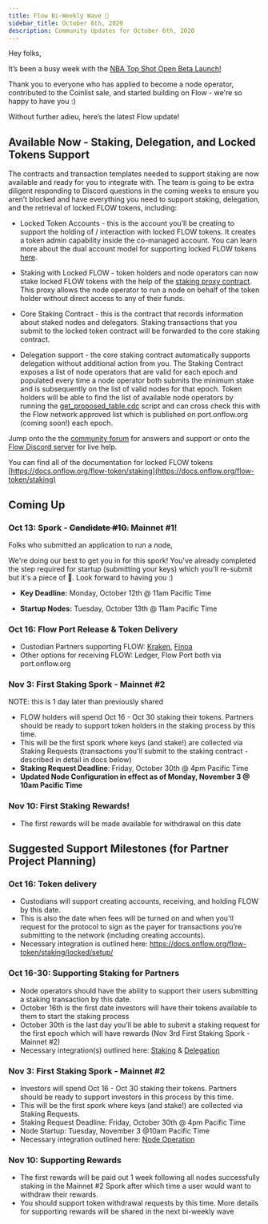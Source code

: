 ```yaml
---
title: Flow Bi-Weekly Wave 🌊
sidebar_title: October 6th, 2020
description: Community Updates for October 6th, 2020
---
```


Hey folks, 

It’s been a busy week with the [NBA Top Shot Open Beta Launch!](https://www.nbatopshot.com/)

Thank you to everyone who has applied to become a node operator, contributed to the Coinlist sale, and started building on Flow - we're so happy to have you :)

Without further adieu, here’s the latest Flow update!

## Available Now - Staking, Delegation, and Locked Tokens Support

The contracts and transaction templates needed to support staking are now available and ready for you to integrate with. The team is going to be extra diligent responding to Discord questions in the coming weeks to ensure you aren’t blocked and have everything you need to support staking, delegation, and the retrieval of locked FLOW tokens, including: 

* Locked Token Accounts - this is the account you’ll be creating to support the holding of / interaction with locked FLOW tokens. It creates a token admin capability inside the co-managed account. You can learn more about the dual account model for supporting locked FLOW tokens [here](/core-contracts/locked-tokens/#stakingproxy). 
 
* Staking with Locked FLOW - token holders and node operators can now stake locked FLOW tokens with the help of the [staking proxy contract](/core-contracts/). This proxy allows the node operator to run a node on behalf of the token holder without direct access to any of their funds. 

* Core Staking Contract - this is the contract that records information about staked nodes and delegators. Staking transactions that you submit to the locked token contract will be forwarded to the core staking contract.

* Delegation support - the core staking contract automatically supports delegation without additional action from you. The Staking Contract exposes a list of node operators that are valid for each epoch and populated every time a node operator both submits the minimum stake and is subsequently on the list of valid nodes for that epoch. Token holders will be able to find the list of available node operators by running the [get_proposed_table.cdc](https://github.com/onflow/flow-core-contracts/blob/master/transactions/idTableStaking/get_proposed_table.cdc) script and can cross check this with the Flow network approved list which is published on port.onflow.org (coming soon!) each epoch.

Jump onto the the [community forum](https://forum.onflow.org/) for answers and support or onto the [Flow Discord server](https://discord.gg/CNDsZxC) for live help. 

You can find all of the documentation for locked FLOW tokens [https://docs.onflow.org/flow-token/staking](https://docs.onflow.org/flow-token/staking)

## Coming Up

### Oct 13: Spork - ~~Candidate #10.~~ Mainnet #1!

Folks who submitted an application to run a node, 

We're doing our best to get you in for this spork! 
You've already completed the step required for startup (submitting your keys) which you'll re-submit but it's a piece of 🍰. Look forward to having you :) 

- **Key Deadline:** Monday, October 12th @ 11am Pacific Time

- **Startup Nodes:** Tuesday, October 13th @ 11am Pacific Time

### Oct 16: Flow Port Release & Token Delivery

- Custodian Partners supporting FLOW: [Kraken](https://www.kraken.com/), [Finoa](https://finoa.io/)
- Other options for receiving FLOW: Ledger, Flow Port both via port.onflow.org

### Nov 3: First Staking Spork - Mainnet #2 

NOTE: this is 1 day later than previously shared 

- FLOW holders will spend Oct 16 - Oct 30 staking their tokens. Partners should be ready to support token holders in the staking process by this time.
- This will be the first spork where keys (and stake!) are collected via Staking Requests (transactions you'll submit to the staking contract - described in detail in docs below)
- **Staking Request Deadline**: Friday, October 30th @ 4pm Pacific Time
- **Updated Node Configuration in effect as of Monday, November 3 @ 10am Pacific Time**

### Nov 10: First Staking Rewards!

- The first rewards will be made available for withdrawal on this date 

## Suggested Support Milestones (for Partner Project Planning)

### Oct 16: Token delivery

- Custodians will support creating accounts, receiving, and holding FLOW by this date.
- This is also the date when fees will be turned on and when you'll request for the protocol to sign as the payer for transactions you’re submitting to the network (including creating accounts). 
- Necessary integration is outlined here: https://docs.onflow.org/flow-token/staking/locked/setup/

### Oct 16-30: Supporting Staking for Partners

- Node operators should have the ability to support their users submitting a staking transaction by this date.
- October 16th is the first date investors will have their tokens available to them to start the staking process
- October 30th is the last day you’ll be able to submit a staking request for the first epoch which will have rewards (Nov 3rd First Staking Spork - Mainnet #2)
- Necessary integration(s) outlined here: [Staking](/staking#what-is-staking) & [Delegation](/staking#delegation)

### Nov 3: First Staking Spork - Mainnet #2 

- Investors will spend Oct 16 - Oct 30 staking their tokens. Partners should be ready to support investors in this process by this time.
- This will be the first spork where keys (and stake!) are collected via Staking Requests.
- Staking Request Deadline: Friday, October 30th @ 4pm Pacific Time
- Node Startup: Tuesday, November 3 @10am Pacific Time
- Necessary integration outlined here: [Node Operation](/staking/technical-overview/)

### Nov 10: Supporting Rewards

- The first rewards will be paid out 1 week following all nodes successfully staking in the Mainnet #2 Spork after which time a user would want to withdraw their rewards.
- You should support token withdrawal requests by this time. More details for supporting rewards will be shared in the next bi-weekly wave 


